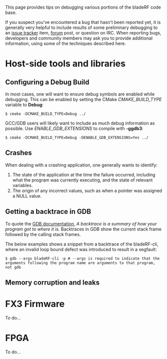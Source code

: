 This page provides tips on debugging various portions of the bladeRF code base. 

If you suspect you've encountered a bug that hasn't been reported yet, it is generally very helpful to include results of some preliminary debugging to an [https://github.com/Nuand/bladeRF/issues?direction=desc&sort=created&state=open issue tracker] item, [http://nuand.com/forums/ forum] post, or question on IRC. When reporting bugs, developers and community members may ask you to provide additional information, using some of the techniques described here.

= Host-side tools and libraries =

== Configuring a Debug Build ==
In most cases, one will want to ensure debug symbols are enabled while debugging. This can be enabled by setting the CMake <i>CMAKE_BUILD_TYPE</i> variable to <b>Debug</b>: 

<code>$ cmake -DCMAKE_BUILD_TYPE=Debug ../</code>

GCC/GDB users will likely want to include as much debug information as possible. Use <i>ENABLE_GDB_EXTENSIONS</i> to compile with <b>-ggdb3</b>: 

<code>$ cmake -DCMAKE_BUILD_TYPE=Debug -DENABLE_GDB_EXTENSIONS=Yes ../</code>

== Crashes ==
When dealing with a crashing application, one generally wants to identify:
# The state of the application at the time the failure occurred, including what the program was currently executing, and the state of relevant variables.
# The origin of any incorrect values, such as when a pointer was assigned a NULL value.

== Getting a backtrace in GDB ==
To quote the [http://sourceware.org/gdb/onlinedocs/gdb/Backtrace.html GDB documentation], <i>A backtrace is a summary of how your program got to where it is.</i>  Backtraces in GDB show the current stack frame followed by the calling stack frames.

The below examples shows a snippet from a backtrace of the bladeRF-cli, where an invalid loop bound defect was introduced to result in a segfault:

<code>
$ gdb --args bladeRF-cli -p   # --args is required to indicate that the arguments following the program name are arguments to that program, not gdb
</code>



== Memory corruption and leaks ==



= FX3 Firmware =

To do...

= FPGA =

To do...
